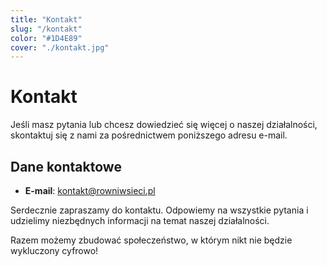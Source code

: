 ```yaml
---
title: "Kontakt"
slug: "/kontakt"
color: "#1D4E89"
cover: "./kontakt.jpg"
---
```


# Kontakt

Jeśli masz pytania lub chcesz dowiedzieć się więcej o naszej działalności, skontaktuj się z nami za pośrednictwem poniższego adresu e-mail.

## Dane kontaktowe

- **E-mail**: [kontakt@rowniwsieci.pl](mailto:kontakt@rowniwsieci.pl)

Serdecznie zapraszamy do kontaktu. Odpowiemy na wszystkie pytania i udzielimy niezbędnych informacji na temat naszej działalności.

Razem możemy zbudować społeczeństwo, w którym nikt nie będzie wykluczony cyfrowo!
